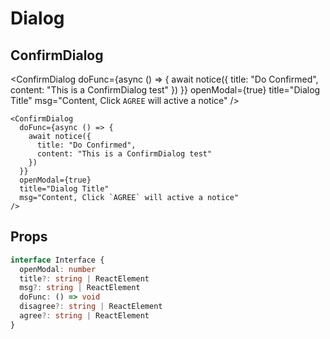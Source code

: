 
# Dialog

## ConfirmDialog

<ConfirmDialog
  doFunc={async () => {
    await notice({
      title: "Do Confirmed",
      content: "This is a ConfirmDialog test"
    })
  }}
  openModal={true}
  title="Dialog Title"
  msg="Content, Click `AGREE` will active a notice"
/>

``` tsx
<ConfirmDialog
  doFunc={async () => {
    await notice({
      title: "Do Confirmed",
      content: "This is a ConfirmDialog test"
    })
  }}
  openModal={true}
  title="Dialog Title"
  msg="Content, Click `AGREE` will active a notice"
/>
```

## Props
``` ts
interface Interface {
  openModal: number
  title?: string | ReactElement
  msg?: string | ReactElement
  doFunc: () => void
  disagree?: string | ReactElement
  agree?: string | ReactElement
}
```
